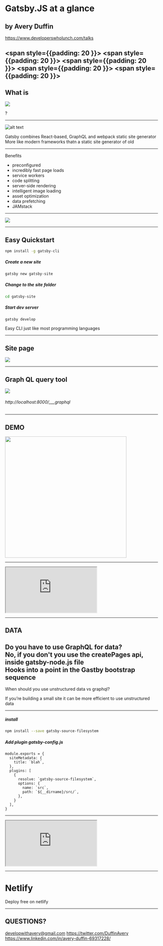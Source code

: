 

<Head>
  <title>GatsbyJS at a glance</title>
  <meta itemprop="name" content="Presentation Title" />
  <meta itemprop="description" content="Presentation description" />
  <meta itemprop="image" content="https://pbs.twimg.com/profile_images/979408111868952576/yq2IUoGt_bigger.jpg" />
  <meta name="twitter:card" content="summary_large_image" />
  <meta name="twitter:site" content="@whoisryosuke" />
  <meta name="twitter:title" content="Presentation Title" />
  <meta name="twitter:description" content="Presentation description" />
  <meta name="twitter:image" content="https://pbs.twimg.com/profile_images/979408111868952576/yq2IUoGt_bigger.jpg" />
  <meta property="og:title" content="Presentation Title" />
  <meta property="og:type" content="article" />
  <meta property="og:url" content="http://www.example.com/" />
  <meta property="og:image" content="https://pbs.twimg.com/profile_images/979408111868952576/yq2IUoGt_bigger.jpg" />
  <meta property="og:description" content="Presentation description" />
  <meta property="og:site_name" content="Presentation Title" />
  <meta property="article:published_time" content="2013-09-17T05:59:00+01:00" />
  <meta property="article:modified_time" content="2013-09-16T19:08:47+01:00" />
  <meta property="article:section" content="Article Section (React? Design?)" />
</Head>


# Gatsby.JS at a glance
## by Avery Duffin

<a href="https://www.developerswholunch.com/talks">https://www.developerswholunch.com/talks</a>

<span style={{padding: 20 }}><SocialIcon url="http://twitter.com/DuffinAvery" /></span>
<span style={{padding: 20 }}><SocialIcon url="https://www.linkedin.com/in/avery-duffin-69317228/" /></span>
<span style={{padding: 20 }}><SocialIcon url="https://open.spotify.com/show/6AZJs6Bj1Ds2hWkPSHpObA?si=1d1TQGRKROSaY4Eg77z4Ww" /></span>
<span style={{padding: 20 }}><SocialIcon url="https://www.developerswholunch.com/" /></span>
<span style={{padding: 20 }}><SocialIcon url="https://github.com/averyduffin" /></span>
---

## What is

<img src="https://i.ytimg.com/vi/iW2dgIzON5Y/hqdefault.jpg" size={200}/>

?

---

![alt text](https://user-images.githubusercontent.com/3721637/63321111-0214f680-c2dd-11e9-8272-edd285ec3723.png)

<Notes>
Gatsby combines React-based, GraphQL and webpack
static site generator
More like modern frameworks thatn a static site generator of old
</Notes>

---
Benefits
<ul>
<Appear>
    <li>preconfigured</li>
    <li>incredibly fast page loads</li>
    <li>service workers</li>
    <li>code splitting</li>
    <li>server-side rendering</li>
    <li>intelligent image loading</li>
    <li>asset optimization</li>
    <li>data prefetching</li>
    <li>JAMstack</li>
</Appear>
</ul>

---

<img src="https://i.imgflip.com/2jjfsl.jpg" />

---

## Easy Quickstart

```bash
npm install -g gatsby-cli
```
##### Create a new site
```bash
gatsby new gatsby-site
```
##### Change to the site folder
```bash
cd gatsby-site
```
##### Start dev server
```bash
gatsby develop
```

<Notes>
Easy CLI just like most programming languages
</Notes>

---

## Site page

<img src="https://user-images.githubusercontent.com/3721637/63321133-10631280-c2dd-11e9-83a3-fcff82e4beae.png" width={800} />

---

## Graph QL query tool

<img src="https://user-images.githubusercontent.com/3721637/63321121-093c0480-c2dd-11e9-9675-ec4f09bb18a3.png" width={500} />

###### http://localhost:8000/___graphql

---

## DEMO

<img src="https://user-images.githubusercontent.com/3721637/63321140-18bb4d80-c2dd-11e9-950c-a037a5199f70.png" width="400px"/>


---
<FullScreenCode>
<iframe src="https://codesandbox.io/embed/gatsby-at-a-glance-siblt?fontsize=14" title="gatsby-starter-default" allow="geolocation; microphone; camera; midi; vr; accelerometer; gyroscope; payment; ambient-light-sensor; encrypted-media; usb" style={{width:'100%', height: '80%', border:0, borderRadius: 4, overflow:'hidden'}} sandbox="allow-modals allow-forms allow-popups allow-scripts allow-same-origin"></iframe>
</ FullScreenCode>

---

## DATA

Do you have to use GraphQL for data?
<Appear>
    <div>No, if you don't you use the createPages api, inside gatsby-node.js file</div>
    <div>Hooks into a point in the Gastby bootstrap sequence</div>
</Appear>
---

When should you use unstructured data vs graphql?
<Appear>
    <div>If you’re building a small site it can be more efficient to use unstructured data</div>
</Appear>

---

##### install
```bash
npm install --save gatsby-source-filesystem
```
##### Add plugin gatsby-config.js
```
module.exports = {
  siteMetadata: {
    title: `blah`,
  },
  plugins: [
    {
      resolve: `gatsby-source-filesystem`,
      options: {
        name: `src`,
        path: `${__dirname}/src/`,
      },
    }
  ],
}
```

---

<FullScreenCode>
<iframe src="https://codesandbox.io/embed/gatsby-at-a-glance-siblt?fontsize=14" title="gatsby-starter-default" allow="geolocation; microphone; camera; midi; vr; accelerometer; gyroscope; payment; ambient-light-sensor; encrypted-media; usb" style={{width:'100%', height:'80%', border:0, borderRadius: 4, overflow:'hidden'}} sandbox="allow-modals allow-forms allow-popups allow-scripts allow-same-origin"></iframe>
</ FullScreenCode>

---

# Netlify

Deploy free on netlify

---

## QUESTIONS?

developwithavery@gmail.com
https://twitter.com/DuffinAvery
https://www.linkedin.com/in/avery-duffin-69317228/
